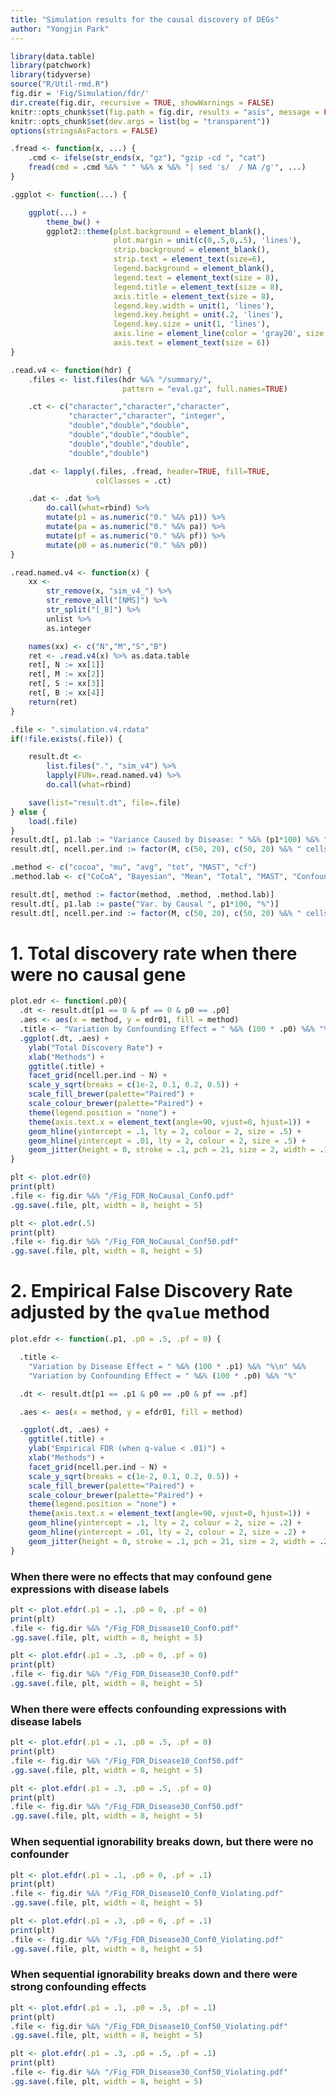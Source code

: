 ```yaml
---
title: "Simulation results for the causal discovery of DEGs"
author: "Yongjin Park"
---
```


```r
library(data.table)
library(patchwork)
library(tidyverse)
source("R/Util-rmd.R")
fig.dir = 'Fig/Simulation/fdr/'
dir.create(fig.dir, recursive = TRUE, showWarnings = FALSE)
knitr::opts_chunk$set(fig.path = fig.dir, results = "asis", message = FALSE)
knitr::opts_chunk$set(dev.args = list(bg = "transparent"))
options(stringsAsFactors = FALSE)
```

```r
.fread <- function(x, ...) {
    .cmd <- ifelse(str_ends(x, "gz"), "gzip -cd ", "cat")
    fread(cmd = .cmd %&% " " %&% x %&% "| sed 's/  / NA /g'", ...)
}

.ggplot <- function(...) {

    ggplot(...) +
        theme_bw() +
        ggplot2::theme(plot.background = element_blank(),
                       plot.margin = unit(c(0,.5,0,.5), 'lines'),
                       strip.background = element_blank(),
                       strip.text = element_text(size=6),
                       legend.background = element_blank(),
                       legend.text = element_text(size = 8),
                       legend.title = element_text(size = 8),
                       axis.title = element_text(size = 8),
                       legend.key.width = unit(1, 'lines'),
                       legend.key.height = unit(.2, 'lines'),
                       legend.key.size = unit(1, 'lines'),
                       axis.line = element_line(color = 'gray20', size = .5),
                       axis.text = element_text(size = 6))
}
```

```r
.read.v4 <- function(hdr) {
    .files <- list.files(hdr %&% "/summary/",
                         pattern = "eval.gz", full.names=TRUE)

    .ct <- c("character","character","character",
             "character","character", "integer",
             "double","double","double",
             "double","double","double",
             "double","double","double",
             "double","double")

    .dat <- lapply(.files, .fread, header=TRUE, fill=TRUE,
                   colClasses = .ct)

    .dat <- .dat %>%
        do.call(what=rbind) %>%
        mutate(p1 = as.numeric("0." %&% p1)) %>%
        mutate(pa = as.numeric("0." %&% pa)) %>%
        mutate(pf = as.numeric("0." %&% pf)) %>%
        mutate(p0 = as.numeric("0." %&% p0))
}

.read.named.v4 <- function(x) {
    xx <-
        str_remove(x, "sim_v4_") %>%
        str_remove_all("[NMS]") %>%
        str_split("[_B]") %>%
        unlist %>%
        as.integer

    names(xx) <- c("N","M","S","B")
    ret <- .read.v4(x) %>% as.data.table
    ret[, N := xx[1]]
    ret[, M := xx[2]]
    ret[, S := xx[3]]
    ret[, B := xx[4]]
    return(ret)
}
```


```r
.file <- ".simulation.v4.rdata"
if(!file.exists(.file)) {

    result.dt <-
        list.files(".", "sim_v4") %>%
        lapply(FUN=.read.named.v4) %>%
        do.call(what=rbind)

    save(list="result.dt", file=.file)
} else {
    load(.file)
}
result.dt[, p1.lab := "Variance Caused by Disease: " %&% (p1*100) %&% "%"]
result.dt[, ncell.per.ind := factor(M, c(50, 20), c(50, 20) %&% " cells per individual")]

.method <- c("cocoa", "mu", "avg", "tot", "MAST", "cf")
.method.lab <- c("CoCoA", "Bayesian", "Mean", "Total", "MAST", "Confounder")

result.dt[, method := factor(method, .method, .method.lab)]
result.dt[, p1.lab := paste("Var. by Causal ", p1*100, "%")]
result.dt[, ncell.per.ind := factor(M, c(50, 20), c(50, 20) %&% " cells per individual")]
```

# 1. Total discovery rate when there were no causal gene


```r
plot.edr <- function(.p0){
  .dt <- result.dt[p1 == 0 & pf == 0 & p0 == .p0]
  .aes <- aes(x = method, y = edr01, fill = method)
  .title <- "Variation by Confounding Effect = " %&% (100 * .p0) %&% "%"
  .ggplot(.dt, .aes) +
    ylab("Total Discovery Rate") +
    xlab("Methods") +
    ggtitle(.title) +
    facet_grid(ncell.per.ind ~ N) +
    scale_y_sqrt(breaks = c(1e-2, 0.1, 0.2, 0.5)) +
    scale_fill_brewer(palette="Paired") +
    scale_colour_brewer(palette="Paired") +
    theme(legend.position = "none") +
    theme(axis.text.x = element_text(angle=90, vjust=0, hjust=1)) +
    geom_hline(yintercept = .1, lty = 2, colour = 2, size = .5) +
    geom_hline(yintercept = .01, lty = 2, colour = 2, size = .5) +
    geom_jitter(height = 0, stroke = .1, pch = 21, size = 2, width = .1)
}
```

```r
plt <- plot.edr(0)
print(plt)
.file <- fig.dir %&% "/Fig_FDR_NoCausal_Conf0.pdf"
.gg.save(.file, plt, width = 8, height = 5)
```

```r
plt <- plot.edr(.5)
print(plt)
.file <- fig.dir %&% "/Fig_FDR_NoCausal_Conf50.pdf"
.gg.save(.file, plt, width = 8, height = 5)
```

# 2. Empirical False Discovery Rate adjusted by the `qvalue` method

```r
plot.efdr <- function(.p1, .p0 = .5, .pf = 0) {

  .title <-
    "Variation by Disease Effect = " %&% (100 * .p1) %&% "%\n" %&%
    "Variation by Confounding Effect = " %&% (100 * .p0) %&% "%"

  .dt <- result.dt[p1 == .p1 & p0 == .p0 & pf == .pf]

  .aes <- aes(x = method, y = efdr01, fill = method)

  .ggplot(.dt, .aes) +
    ggtitle(.title) +
    ylab("Empirical FDR (when q-value < .01)") +
    xlab("Methods") +
    facet_grid(ncell.per.ind ~ N) +
    scale_y_sqrt(breaks = c(1e-2, 0.1, 0.2, 0.5)) +
    scale_fill_brewer(palette="Paired") +
    scale_colour_brewer(palette="Paired") +
    theme(legend.position = "none") +
    theme(axis.text.x = element_text(angle=90, vjust=0, hjust=1)) +
    geom_hline(yintercept = .1, lty = 2, colour = 2, size = .2) +
    geom_hline(yintercept = .01, lty = 2, colour = 2, size = .2) +
    geom_jitter(height = 0, stroke = .1, pch = 21, size = 2, width = .2)
}
```

### When there were no effects that may confound gene expressions with disease labels

```r
plt <- plot.efdr(.p1 = .1, .p0 = 0, .pf = 0)
print(plt)
.file <- fig.dir %&% "/Fig_FDR_Disease10_Conf0.pdf"
.gg.save(.file, plt, width = 8, height = 5)
```

```r
plt <- plot.efdr(.p1 = .3, .p0 = 0, .pf = 0)
print(plt)
.file <- fig.dir %&% "/Fig_FDR_Disease30_Conf0.pdf"
.gg.save(.file, plt, width = 8, height = 5)
```

### When there were effects confounding expressions with disease labels

```r
plt <- plot.efdr(.p1 = .1, .p0 = .5, .pf = 0)
print(plt)
.file <- fig.dir %&% "/Fig_FDR_Disease10_Conf50.pdf"
.gg.save(.file, plt, width = 8, height = 5)
```

```r
plt <- plot.efdr(.p1 = .3, .p0 = .5, .pf = 0)
print(plt)
.file <- fig.dir %&% "/Fig_FDR_Disease30_Conf50.pdf"
.gg.save(.file, plt, width = 8, height = 5)
```

### When sequential ignorability breaks down, but there were no confounder

```r
plt <- plot.efdr(.p1 = .1, .p0 = 0, .pf = .1)
print(plt)
.file <- fig.dir %&% "/Fig_FDR_Disease10_Conf0_Violating.pdf"
.gg.save(.file, plt, width = 8, height = 5)
```

```r
plt <- plot.efdr(.p1 = .3, .p0 = 0, .pf = .1)
print(plt)
.file <- fig.dir %&% "/Fig_FDR_Disease30_Conf0_Violating.pdf"
.gg.save(.file, plt, width = 8, height = 5)
```

### When sequential ignorability breaks down and there were strong confounding effects

```r
plt <- plot.efdr(.p1 = .1, .p0 = .5, .pf = .1)
print(plt)
.file <- fig.dir %&% "/Fig_FDR_Disease10_Conf50_Violating.pdf"
.gg.save(.file, plt, width = 8, height = 5)
```

```r
plt <- plot.efdr(.p1 = .3, .p0 = .5, .pf = .1)
print(plt)
.file <- fig.dir %&% "/Fig_FDR_Disease30_Conf50_Violating.pdf"
.gg.save(.file, plt, width = 8, height = 5)
```
